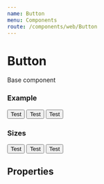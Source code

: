 ```yaml
---
name: Button
menu: Components
route: /components/web/Button
---
```



# Button

Base component

### Example

<Playground>
	<Button ml={8} palette="gray">
		Test
	</Button>
	<Button ml={8} kind="outline">
		Test
	</Button>
	<Button ml={8} kind="minimal">
		Test
	</Button>
</Playground>

### Sizes

<Playground>
	<Button ml={8} size="small">
		Test
	</Button>
	<Button ml={8}>Test</Button>
	<Button ml={8} size="large">
		Test
	</Button>
</Playground>

## Properties

<Props of={Button} />
